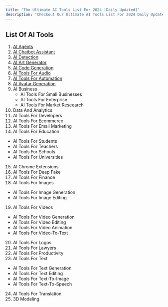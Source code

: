 ```yaml
---
title: "The Ultimate AI Tools List For 2024 [Daily Updated]"
description: "Checkout Our Ultimate AI Tools List For 2024 Daily Updated With New AI Tools. Our Tools Are Finely Curated And Selected By The AI Curator Team."
---
```



## List Of AI Tools

1. [AI Agents](/ai-tools/ai-agents)
2. [AI Chatbot Assistant](/ai-tools/ai-chatbot-assistants)
3. [AI Detection](/ai-tools/ai-detection)
4. [AI Art Generator](/ai-tools/ai-art-generation)
5. [AI Code Generation](/ai-tools/ai-code-generation)
6. [AI Tools For Audio](/ai-tools/audio)
7. [AI Tools For Automation](/ai-tools/ai-automation)
8. [AI Avatar Generation](/ai-tools/ai-avatar-generation)
9. AI Business
   * AI Tools For Small Businesses
   * AI Tools For Enterprise
   * AI Tools For Market Reseearch 
10. Data And Analytics
11. AI Tools For Developers
12. AI Tools For Ecommerce
13. AI Tools For Email Marketing
14. AI Tools For Education
   * AI Tools For Students
   * AI Tools For Teachers
   * AI Tools For Schools
   * AI Tools For Universities 
15. AI Chrome Extensions
16. AI Tools For Deep Fake
17. AI Tools For Finance
18. AI Tools For Images
   * AI Tools For Image Generation
   * AI Tools For Image Editing
19. AI Tools For Videos
   * AI Tools For Video Generation
   * AI Tools For Video Editing
   * AI Tools For Video Animation
   * AI Tools For Video-To-Text
20. AI Tools For Logos
21. AI Tools For Lawyers 
22. AI Tools For Productivity
23. AI Tools For Text
   * AI Tools For Text Generation
   * AI Tools For Text Editing
   * AI Tools For Text-To-Image
   * AI Tools For Text-To-Speech
24. AI Tools For Translation
25. 3D Modeling